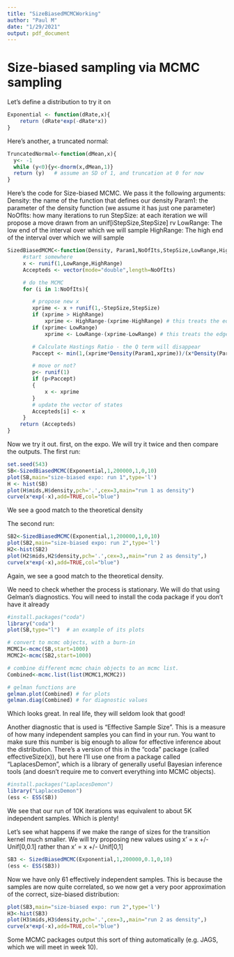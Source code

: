 ```yaml
---
title: "SizeBiasedMCMCWorking"
author: "Paul M"
date: "1/29/2021"
output: pdf_document
---
```

# Size-biased sampling via MCMC sampling

Let's define a distribution to try it on
```r
Exponential <- function(dRate,x){
	return (dRate*exp(-dRate*x))
}
```

Here's another, a truncated normal:
```r
TruncatedNormal<-function(dMean,x){
  y<- -1
  while (y<0){y<-dnorm(x,dMean,1)}
  return (y)   # assume an SD of 1, and truncation at 0 for now
}
```


Here's the code for Size-biased MCMC. We pass it the following arguments:
Density: the name of the function that defines our density
Param1: the parameter of the density function (we assume it has just one parameter)
NoOfIts: how many iterations to run
StepSize: at each iteration we will propose a move drawn from an unif[iStepSize,StepSize] rv 
LowRange: The low end of the interval over which we will sample
HighRange: The high end of the interval over which we will sample

```r
SizedBiasedMCMC<-function(Density, Param1,NoOfIts,StepSize,LowRange,HighRange){
	 #start somewhere
	 x <- runif(1,LowRange,HighRange)
	 Accepteds <- vector(mode="double",length=NoOfIts)

	 # do the MCMC
	 for (i in 1:NoOfIts){

	 	# propose new x
	 	xprime <- x + runif(1,-StepSize,StepSize)
		if (xprime > HighRange)
			xprime <- HighRange-(xprime-HighRange) # this treats the edge of the range as a 'reflecting boundary'.
		if (xprime< LowRange)
			xprime <- LowRange-(xprime-LowRange) # this treats the edge of the range as a 'reflecting boundary'.

		# Calculate Hastings Ratio - the Q term will disappear
		Paccept <- min(1,(xprime*Density(Param1,xprime))/(x*Density(Param1,x)))

		# move or not?
		p<- runif(1)
		if (p<Paccept)
		{
			x <- xprime
		}
		# update the vector of states
		Accepteds[i] <- x
	 }
	return (Accepteds)
}
```

Now we try it out. first, on the expo. We will try it twice and then compare the outputs.
The first run:
```r
set.seed(543)
SB<-SizedBiasedMCMC(Exponential,1,200000,1,0,10)
plot(SB,main="size-biased expo: run 1",type='l')
H <- hist(SB)
plot(H$mids,H$density,pch='.',cex=3,main="run 1 as density")
curve(x*exp(-x),add=TRUE,col="blue")
```

We see a good match to the theoretical density

The second run:
```r
SB2<-SizedBiasedMCMC(Exponential,1,200000,1,0,10)
plot(SB2,main="size-biased expo: run 2",type='l')
H2<-hist(SB2) 
plot(H2$mids,H2$density,pch='.',cex=3,,main="run 2 as density",)
curve(x*exp(-x),add=TRUE,col="blue")
```

Again, we see a good match to the theoretical density.


We need to check whether the process is stationary. 
We will do that using Gelman's diagnostics.
You will need to install the coda package if you don't have it already
```r
#install.packages("coda")
library("coda")
plot(SB,type="l")  # an example of its plots

# convert to mcmc objects, with a burn-in
MCMC1<-mcmc(SB,start=1000)
MCMC2<-mcmc(SB2,start=1000)

# combine different mcmc chain objects to an mcmc list.
Combined<-mcmc.list(list(MCMC1,MCMC2))

# gelman functions are
gelman.plot(Combined) # for plots
gelman.diag(Combined) # for diagnostic values
```

Which looks great. In real life, they will seldom look that good!

Another diagnostic that is used is "Effective Sample Size". This is a measure of how many independent samples you can find in your run. You want to make sure this number is big enough to allow for effective inference about the distribution. There's a version of this in the "coda" package (called effectiveSize(x)), but here I'll use one from a package called "LaplacesDemon", which is a library of generally useful Bayesian inference tools (and doesn't require me to convert everything into MCMC objects).
```r
#install.packages("LaplacesDemon")
library("LaplacesDemon")
(ess <- ESS(SB))
```
We see that our run of 10K iterations was equivalent to about 5K independent samples. Which is plenty!

Let's see what happens if we make the range of sizes for the transition kernel much smaller.
We will try proposing new values using x' = x +/- Unif[0,0.1] rather than x' = x +/- Unif[0,1]

```r
SB3 <- SizedBiasedMCMC(Exponential,1,200000,0.1,0,10)
(ess <- ESS(SB3))
```

Now we have only 61 effectively independent samples. This is because the samples are now quite correlated, so we now get a very poor approximation of the correct, size-biased distribution:
```r
plot(SB3,main="size-biased expo: run 2",type='l')
H3<-hist(SB3) 
plot(H3$mids,H3$density,pch='.',cex=3,,main="run 2 as density",)
curve(x*exp(-x),add=TRUE,col="blue")
```


Some MCMC packages output this sort of thing automatically (e.g. JAGS, which we will meet in week 10).
